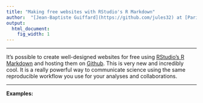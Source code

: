 ```yaml
---
title: "Making free websites with RStudio's R Markdown"
author:  "[Jean-Baptiste Guiffard](https://github.com/jules32) at [Paris-1 Panthéon-Sorbonne](https://www.nceas.ucsb.edu/), 12/14/16"
output:
  html_document:
    fig_width: 1
---
```


----

It's possible to create well-designed websites for free using [RStudio's R Markdown](http://rmarkdown.rstudio.com/) and hosting them on [Github](http://github.com). This is very new and incredibly cool. It is a really powerful way to communicate science using the same reproducible workflow you use for your analyses and collaborations.


----


**Examples:**


